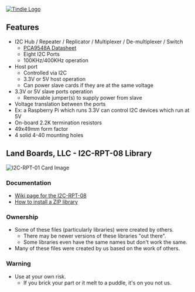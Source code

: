 <a href="https://www.tindie.com/products/land_boards/8-channel-i2c-repeatermultiplexer-i2c-rpt-08/" >
<img src="http://land-boards.com/tindie/tindie-larges-v2.png" alt="Tindie Logo">
</img></a> 

== Features ==

* I2C Hub / Repeater / Replicator / Multiplexer / De-multiplexer / Switch
** [https://www.nxp.com/docs/en/data-sheet/PCA9548A.pdf PCA9548A Datasheet]
** Eight I2C Ports
** 100KHz/400KHz operation
* Host port
** Controlled via I2C
** 3.3V or 5V host operation
** Can power slave cards if they are at the same voltage
* 3.3V or 5V slave ports operation
** Removable jumper(s) to supply power from slave
* Voltage translation between the ports
* Ex: a Raspberry Pi which runs 3.3V can control I2C devices which run at 5V
* On-board 2.2K termination resistors
* 49x49mm form factor
* 4 solid 4-40 mounting holes

== Land Boards, LLC - I2C-RPT-08 Library ==

<img src="http://land-boards.com/blwiki/images/c/c6/I2C-RPT-08-X1-P218-720px.jpg" alt="I2C-RPT-01 Card Image"></img>

=== Documentation ===

*[http://land-boards.com/blwiki/index.php?title=I2C-RPT-08 Wiki page for the I2C-RPT-08]
* [https://www.arduino.cc/en/Guide/Libraries#toc4 How to install a ZIP library]

=== Ownership ===

* Some of these files (particularly libraries) were created by others.
** There may be newer versions of these libraries "out there".
** Some libraries even have the same names but don't work the same.
* Many of these files were created by us based on the work of others.

=== Warning ===

* Use at your own risk.
** If you brick your part or it melt to a puddle, it's on you not us.
